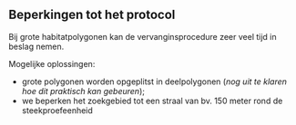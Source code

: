 ## Beperkingen tot het protocol

```{=html}
<!--
Bespreek hieronder onder welke condities het veldprotocol niet gebruikt kan worden of wanneer afwijkingen nodig zijn ten opzichte van het standaard protocol. Vermeld hier ook mogelijke interferenties, knelpunten, …
-->
```
Bij grote habitatpolygonen kan de vervanginsprocedure zeer veel tijd in beslag nemen.

Mogelijke oplossingen:

-   grote polygonen worden opgeplitst in deelpolygonen (*nog uit te klaren hoe dit praktisch kan gebeuren*);
-   we beperken het zoekgebied tot een straal van bv. 150 meter rond de steekproefeenheid
